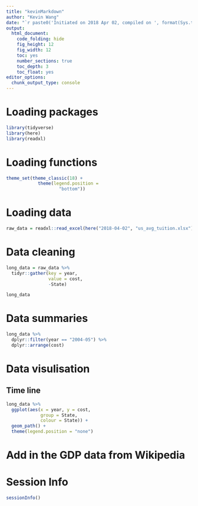 ```yaml
---
title: "kevinMarkdown"
author: "Kevin Wang"
date: "`r paste0('Initiated on 2018 Apr 02, compiled on ', format(Sys.time(), '%Y %b %d'))`"
output:
  html_document:
    code_folding: hide
    fig_height: 12
    fig_width: 12
    toc: yes
    number_sections: true
    toc_depth: 3
    toc_float: yes
editor_options: 
  chunk_output_type: console
---
```


# Loading packages
```r
library(tidyverse)
library(here)
library(readxl)
```

# Loading functions
```r
theme_set(theme_classic(18) +
            theme(legend.position = 
                    "bottom"))
```


# Loading data
```r
raw_data = readxl::read_excel(here("2018-04-02", "us_avg_tuition.xlsx"), sheet = 1)
```


# Data cleaning 
```r
long_data = raw_data %>% 
  tidyr::gather(key = year, 
                value = cost, 
                -State)

long_data
```


# Data summaries
```r
long_data %>% 
  dplyr::filter(year == "2004-05") %>% 
  dplyr::arrange(cost)
```


# Data visulisation

## Time line
```r
long_data %>% 
  ggplot(aes(x = year, y = cost, 
             group = State,
             colour = State)) +
  geom_path() +
  theme(legend.position = "none")
```


# Add in the GDP data from Wikipedia



# Session Info
```r
sessionInfo()
```

